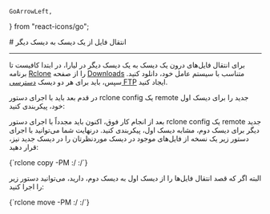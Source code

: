     GoArrowLeft,
} from "react-icons/go";

<Layout>
# انتقال فایل از یک دیسک به دیسک دیگر
<hr className="mb-2" />

برای انتقال فایل‌های درون یک دیسک به یک دیسک دیگر در لیارا، در ابتدا کافیست تا برنامه <a href="https://rclone.org/" className="blue-link">Rclone</a> را از صفحه <a href="https://rclone.org/downloads/" className="blue-link">Downloads</a> متناسب با سیستم عامل خود، دانلود کنید. سپس، باید برای هر دو دیسک <a href="./ftp-access" className="blue-link">دسترسی FTP</a> ایجاد کنید.
<div className="h-4" />
در قدم بعد باید با اجرای دستور <Important>rclone config</Important> یک <Important>remote</Important> جدید را برای دیسک اول خود، پیکربندی کنید:
<Asciinema id="rclone-disk-ftp-remote" />

بعد از انجام کار فوق، اکنون باید مجدداً با اجرای دستور <Important>rclone config</Important> یک <Important>remote</Important> جدید دیگر برای دیسک دوم، مشابه دیسک اول، پیکربندی کنید.
درنهایت شما می‌توانید با اجرای دستور زیر یک نسخه از فایل‌های موجود در دیسک موردنظرتان را در دیسک جدید نیز، قرار دهید:

<div className='h-2' />
<div dir="ltr">
<Highlight className="bash">
    {`rclone copy -PM <disk-remote-1>:/ <disk-remote-2>:/`}
</Highlight>
</div>
<div className='h-2' />

البته اگر که قصد انتقال فایل‌ها را از دیسک اول به دیسک دوم، دارید، می‌توانید دستور زیر را اجرا کنید:

<div className='h-2' />
<div dir="ltr">
<Highlight className="bash">
    {`rclone move -PM <disk-remote-1>:/ <disk-remote-2>:/`}
</Highlight>
</div>

</Layout>